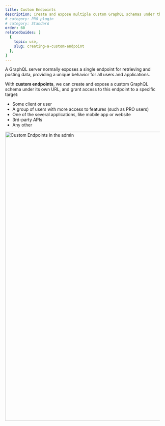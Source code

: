 ```yaml
---
title: Custom Endpoints
description: Create and expose multiple custom GraphQL schemas under their own URL, for different users, applications, external services, or other.
# category: PRO plugin
# category: Standard
order: 60
relatedGuides: [
  {
    topic: use,
    slug: creating-a-custom-endpoint
  },
]
---
```


A GraphQL server normally exposes a single endpoint for retrieving and posting data, providing a unique behavior for all users and applications.

With **custom endpoints**, we can create and expose a custom GraphQL schema under its own URL, and grant access to this endpoint to a specific target:

- Some client or user
- A group of users with more access to features (such as PRO users)
- One of the several applications, like mobile app or website
- 3rd-party APIs
- Any other

<Image
  src="/assets/guides/upstream/custom-endpoints-page.png"
  width="1024"
  height="940"
  alt="Custom Endpoints in the admin"
  caption="Custom Endpoints in the admin"
/>
